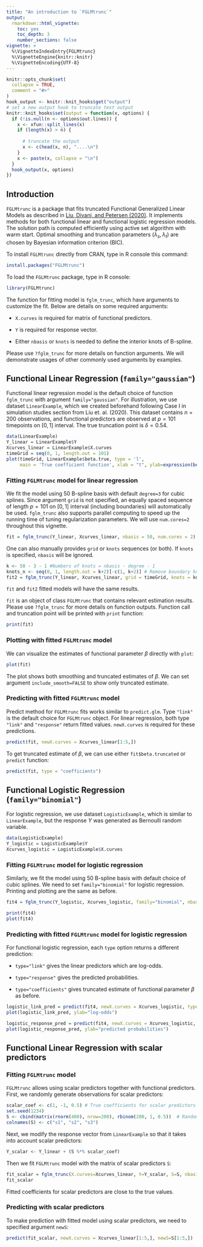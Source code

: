 ```yaml
---
title: "An introduction to `FGLMtrunc`"
output: 
  rmarkdown::html_vignette:
    toc: yes
    toc_depth: 3
    number_sections: false
vignette: >
  %\VignetteIndexEntry{FGLMtrunc}
  %\VignetteEngine{knitr::knitr}
  %\VignetteEncoding{UTF-8}
---
```


```r
knitr::opts_chunk$set(
  collapse = TRUE,
  comment = "#>"
)
hook_output <- knitr::knit_hooks$get("output")
# set a new output hook to truncate text output
knitr::knit_hooks$set(output = function(x, options) {
  if (!is.null(n <- options$out.lines)) {
    x <- xfun::split_lines(x)
    if (length(x) > n) {
        
      # truncate the output
      x <- c(head(x, n), "....\n")
    }
    x <- paste(x, collapse = "\n")
  }
  hook_output(x, options)
})
```

## Introduction
`FGLMtrunc` is a package that fits truncated Functional Generalized Linear Models as described in [Liu, Divani, and Petersen (2020)](https://doi.org/10.1016/j.csda.2022.107421). It implements methods for both functional linear and functional logistic regression models. The solution path is computed efficiently using active set algorithm with warm start. Optimal smoothing and truncation parameters ($\lambda_s, \lambda_t$) are chosen by Bayesian information criterion (BIC).

To install `FGLMtrunc` directly from CRAN, type in R console this command:
```r
install.packages("FGLMtrunc")
```
To load the `FGLMtrunc` package, type in R console:
```r
library(FGLMtrunc)
```
The function for fitting model is `fglm_trunc`, which have arguments to customize the fit. Below are details on some required arguments:

* `X.curves` is required for matrix of functional predictors. 

* `Y` is required for response vector.

* Either `nbasis` or `knots` is needed to define the interior knots of B-spline.

Please use `?fglm_trunc` for more details on function arguments. We will demonstrate usages of other commonly used arguments by examples.

## Functional Linear Regression (`family="gaussian"`)
Functional linear regression model is the default choice of function `fglm_trunc` with argument `family="gaussian"`.
For illustration, we use dataset `LinearExample`, which we created beforehand following Case I in simulation studies section from Liu et. al. (2020). This dataset contains $n=200$ observations, and functional predictors are observed at $p=101$ timepoints on $[0,1]$ interval. The true truncation point is $\delta = 0.54$.

```r
data(LinearExample)
Y_linear = LinearExample$Y
Xcurves_linear = LinearExample$X.curves
timeGrid = seq(0, 1, length.out = 101)
plot(timeGrid, LinearExample$beta.true, type = 'l', 
     main = 'True coefficient function', xlab = "t", ylab=expression(beta(t)))
```

### Fitting `FGLMtrunc` model for linear regression

We fit the model using 50 B-spline basis with default `degree=3` for cubic splines. Since argument `grid` is not specified, an equally spaced sequence of length $p=101$ on $[0,1]$ interval (including boundaries) will automatically be used. `fglm_trunc` also supports parallel computing to speed up the running time of tuning regularization parameters. We will use `num.cores=2` throughout this vignette.
```r
fit = fglm_trunc(Y_linear, Xcurves_linear, nbasis = 50, num.cores = 2)
```

One can also manually provides `grid` or `knots` sequences (or both). If `knots` is specified, `nbasis` will be ignored.
```r
k <- 50 - 3 - 1 #Numbers of knots = nbasis - degree - 1
knots_n <- seq(0, 1, length.out = k+2)[-c(1, k+2)] # Remove boundary knots
fit2 = fglm_trunc(Y_linear, Xcurves_linear, grid = timeGrid, knots = knots_n, num.cores = 2)
```

`fit` and `fit2` fitted models will have the same results. 

`fit` is an object of class `FGLMtrunc` that contains relevant estimation results. Please use `?fglm_trunc` for more details on function outputs. Function call and truncation point will be printed with `print` function:
```r
print(fit)
``` 

### Plotting with fitted `FGLMtrunc` model
We can visualize the estimates of functional parameter $\beta$ directly with `plot`:
```r
plot(fit)
```

The plot shows both smoothing and truncated estimates of $\beta$. We can set argument `include_smooth=FALSE` to show only truncated estimate.

### Predicting with fitted `FGLMtrunc` model
Predict method for `FGLMtrunc` fits works similar to `predict.glm`. Type `"link"` is the default choice for `FGLMtrunc` object. For linear regression, both type `"link"` and `"response"` return fitted values. `newX.curves` is required for these predictions.
```r
predict(fit, newX.curves = Xcurves_linear[1:5,])
```

To get truncated estimate of $\beta$, we can use either `fit$beta.truncated` or `predict` function:
```r
predict(fit, type = "coefficients")
```

## Functional Logistic Regression (`family="binomial"`)

For logistic regression, we use dataset `LogisticExample`, which is similar to `LinearExample`, but the response $Y$ was generated as Bernoulli random variable.

```r
data(LogisticExample)
Y_logistic = LogisticExample$Y
Xcurves_logistic = LogisticExample$X.curves
```

### Fitting `FGLMtrunc` model for logistic regression

Similarly, we fit the model using 50 B-spline basis with default choice of cubic splines. We need to set `family="binomial"` for logistic regression. Printing and plotting are the same as before.
```r
fit4 = fglm_trunc(Y_logistic, Xcurves_logistic, family="binomial", nbasis = 50, num.cores = 2)
```

```r
print(fit4)
plot(fit4)
```

### Predicting with fitted `FGLMtrunc` model for logistic regression
For functional logistic regression, each `type` option returns a different prediction: 

* `type="link"` gives the linear predictors which are log-odds.

* `type="response"` gives the predicted probabilities.

* `type="coefficients"` gives truncated estimate of functional parameter $\beta$ as before.

```r
logistic_link_pred = predict(fit4, newX.curves = Xcurves_logistic, type="link")
plot(logistic_link_pred, ylab="log-odds")
```

```r
logistic_response_pred = predict(fit4, newX.curves = Xcurves_logistic, type="response")
plot(logistic_response_pred, ylab="predicted probabilities")
```

## Functional Linear Regression with scalar predictors
### Fitting `FGLMtrunc` model
`FGLMtrunc` allows using scalar predictors together with functional predictors. First, we randomly generate observations for scalar predictors: 

```r
scalar_coef <- c(1, -1, 0.5) # True coefficients for scalar predictors
set.seed(1234)
S <- cbind(matrix(rnorm(400), nrow=200), rbinom(200, 1, 0.5))  # Randomly generated observations for scalar predictors. Binary coded as 0 and 1.
colnames(S) <- c("s1", "s2", "s3")
```

Next, we modify the response vector from `LinearExample` so that it takes into account scalar predictors:

```r
Y_scalar <- Y_linear + (S %*% scalar_coef)
```

Then we fit `FGLMtrunc` model with the matrix of scalar predictors `S`:

```r
fit_scalar = fglm_trunc(X.curves=Xcurves_linear, Y=Y_scalar, S=S, nbasis = 50, num.cores = 2)
fit_scalar
```

Fitted coefficients for scalar predictors are close to the true values.

### Predicting with scalar predictors

To make prediction with fitted model using scalar predictors, we need to specified argument `newS`:

```r
predict(fit_scalar, newX.curves = Xcurves_linear[1:5,], newS=S[1:5,])
```

